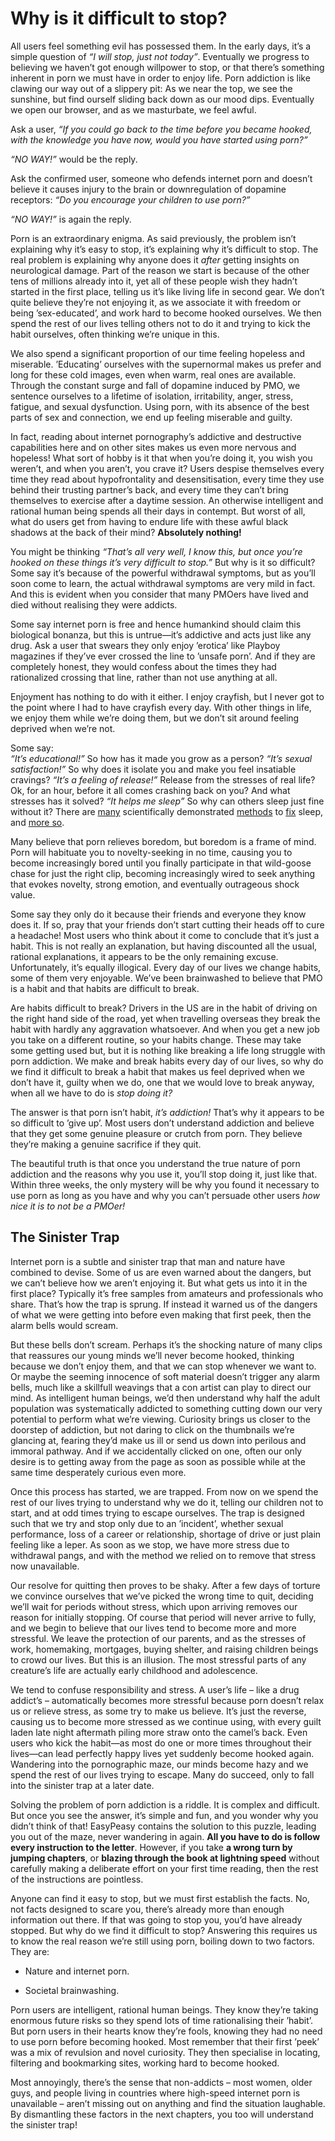 # Why is it difficult to stop?

All users feel something evil has possessed them. In the early days, it's a simple question of *"I will stop, just not today"*. Eventually we progress to believing we haven't got enough willpower to stop, or that there's something inherent in porn we must have in order to enjoy life. Porn addiction is like clawing our way out of a slippery pit: As we near the top, we see the sunshine, but find ourself sliding back down as our mood dips. Eventually we open our browser, and as we masturbate, we feel awful.

Ask a user, *"If you could go back to the time before you became hooked, with the knowledge you have now, would you have started using porn?"*

*"NO WAY!"* would be the reply.

Ask the confirmed user, someone who defends internet porn and doesn't believe it causes injury to the brain or downregulation of dopamine receptors: *"Do you encourage your children to use porn?"*

*"NO WAY!"* is again the reply.

Porn is an extraordinary enigma. As said previously, the problem isn't explaining why it's easy to stop, it's explaining why it's difficult to stop. The real problem is explaining why anyone does it *after* getting insights on neurological damage. Part of the reason we start is because of the other tens of millions already into it, yet all of these people wish they hadn't started in the first place, telling us it's like living life in second gear. We don't quite believe they're not enjoying it, as we associate it with freedom or being ’sex-educated’, and work hard to become hooked ourselves. We then spend the rest of our lives telling others not to do it and trying to kick the habit ourselves, often thinking we're unique in this.

We also spend a significant proportion of our time feeling hopeless and miserable. ’Educating’ ourselves with the supernormal makes us prefer and long for these cold images, even when warm, real ones are available. Through the constant surge and fall of dopamine induced by PMO, we sentence ourselves to a lifetime of isolation, irritability, anger, stress, fatigue, and sexual dysfunction. Using porn, with its absence of the best parts of sex and connection, we end up feeling miserable and guilty.

In fact, reading about internet pornography's addictive and destructive capabilities here and on other sites makes us even more nervous and hopeless! What sort of hobby is it that when you’re doing it, you wish you weren't, and when you aren't, you crave it? Users despise themselves every time they read about hypofrontality and desensitisation, every time they use behind their trusting partner's back, and every time they can't bring themselves to exercise after a daytime session. An otherwise intelligent and rational human being spends all their days in contempt. But worst of all, what do users get from having to endure life with these awful black shadows at the back of their mind? **Absolutely nothing!**

You might be thinking *"That's all very well, I know this, but once you’re hooked on these things it's very difficult to stop."* But why is it so difficult? Some say it's because of the powerful withdrawal symptoms, but as you’ll soon come to learn, the actual withdrawal symptoms are very mild in fact. And this is evident when you consider that many PMOers have lived and died without realising they were addicts.

Some say internet porn is free and hence humankind should claim this biological bonanza, but this is untrue—it's addictive and acts just like any drug. Ask a user that swears they only enjoy ’erotica’ like Playboy magazines if they've ever crossed the line to ’unsafe porn’. And if they are completely honest, they would confess about the times they had rationalized crossing that line, rather than not use anything at all.

Enjoyment has nothing to do with it either. I enjoy crayfish, but I never got to the point where I had to have crayfish every day. With other things in life, we enjoy them while we’re doing them, but we don't sit around feeling deprived when we’re not.

Some say:  
*"It's educational!"* So how has it made you grow as a person?
*"It's sexual satisfaction!"* So why does it isolate you and make you feel insatiable cravings?
*"It's a feeling of release!"* Release from the stresses of real life? Ok, for an hour, before it all comes crashing back on you? And what stresses has it solved?
*"It helps me sleep"* So why can others sleep just fine without it? There are [many](https://www.sleepfoundation.org/insomnia/treatment/meditation) scientifically demonstrated [methods](https://www.sleepfoundation.org/insomnia/treatment/cognitive-behavioral-therapy-insomnia) to [fix](https://www.amazon.com/Uvex-Blocking-Computer-SCT-Orange-S1933X/dp/B000USRG90) sleep, and [more so](https://www.menshealth.com.au/what-is-the-military-method-the-technique-that-promises-to-help-you-sleep-in-2-minutes).

Many believe that porn relieves boredom, but boredom is a frame of mind. Porn will habituate you to novelty-seeking in no time, causing you to become increasingly bored until you finally participate in that wild-goose chase for just the right clip, becoming increasingly wired to seek anything that evokes novelty, strong emotion, and eventually outrageous shock value.

Some say they only do it because their friends and everyone they know does it. If so, pray that your friends don't start cutting their heads off to cure a headache! Most users who think about it come to conclude that it's just a habit. This is not really an explanation, but having discounted all the usual, rational explanations, it appears to be the only remaining excuse. Unfortunately, it's equally illogical. Every day of our lives we change habits, some of them very enjoyable. We've been brainwashed to believe that PMO is a habit and that habits are difficult to break.

Are habits difficult to break? Drivers in the US are in the habit of driving on the right hand side of the road, yet when travelling overseas they break the habit with hardly any aggravation whatsoever. And when you get a new job you take on a different routine, so your habits change. These may take some getting used but, but it is nothing like breaking a life long struggle with porn addiction. We make and break habits every day of our lives, so why do we find it difficult to break a habit that makes us feel deprived when we don't have it, guilty when we do, one that we would love to break anyway, when all we have to do is *stop doing it?*

The answer is that porn isn't habit, *it's addiction!* That's why it appears to be so difficult to ’give up’. Most users don't understand addiction and believe that they get some genuine pleasure or crutch from porn. They believe they’re making a genuine sacrifice if they quit.

The beautiful truth is that once you understand the true nature of porn addiction and the reasons why you use it, you’ll stop doing it, just like that. Within three weeks, the only mystery will be why you found it necessary to use porn as long as you have and why you can't persuade other users *how nice it is to not be a PMOer!*

## The Sinister Trap

Internet porn is a subtle and sinister trap that man and nature have combined to devise. Some of us are even warned about the dangers, but we can't believe how we aren't enjoying it. But what gets us into it in the first place? Typically it's free samples from amateurs and professionals who share. That's how the trap is sprung. If instead it warned us of the dangers of what we were getting into before even making that first peek, then the alarm bells would scream.

But these bells don't scream. Perhaps it's the shocking nature of many clips that reassures our young minds we’ll never become hooked, thinking because we don't enjoy them, and that we can stop whenever we want to. Or maybe the seeming innocence of soft material doesn't trigger any alarm bells, much like a skillfull weavings that a con artist can play to direct our mind. As intelligent human beings, we'd then understand why half the adult population was systematically addicted to something cutting down our very potential to perform what we're viewing. Curiosity brings us closer to the doorstep of addiction, but not daring to click on the thumbnails we're glancing at, fearing they'd make us ill or send us down into perilous and immoral pathway. And if we accidentally clicked on one, often our only desire is to getting away from the page as soon as possible while at the same time desperately curious even more.

Once this process has started, we are trapped. From now on we spend the rest of our lives trying to understand why we do it, telling our children not to start, and at odd times trying to escape ourselves. The trap is designed such that we try and stop only due to an ’incident’, whether sexual performance, loss of a career or relationship, shortage of drive or just plain feeling like a leper. As soon as we stop, we have more stress due to withdrawal pangs, and with the method we relied on to remove that stress now unavailable.

Our resolve for quitting then proves to be shaky. After a few days of torture we convince ourselves that we've picked the wrong time to quit, deciding we’ll wait for periods without stress, which upon arriving removes our reason for initially stopping. Of course that period will never arrive to fully, and we begin to believe that our lives tend to become more and more stressful. We leave the protection of our parents, and as the stresses of work, homemaking, mortgages, buying shelter, and raising children beings to crowd our lives. But this is an illusion. The most stressful parts of any creature's life are actually early childhood and adolescence.

We tend to confuse responsibility and stress. A user's life -- like a drug addict's -- automatically becomes more stressful because porn doesn't relax us or relieve stress, as some try to make us believe. It's just the reverse, causing us to become more stressed as we continue using, with every guilt laden late night aftermath piling more straw onto the camel's back. Even users who kick the habit---as most do one or more times throughout their lives---can lead perfectly happy lives yet suddenly become hooked again. Wandering into the pornographic maze, our minds become hazy and we spend the rest of our lives trying to escape. Many do succeed, only to fall into the sinister trap at a later date.

Solving the problem of porn addiction is a riddle. It is complex and difficult. But once you see the answer, it's simple and fun, and you wonder why you didn't think of that! EasyPeasy contains the solution to this puzzle, leading you out of the maze, never wandering in again. **All you have to do is follow every instruction to the letter**. However, if you take **a wrong turn by jumping chapters**, or **blazing through the book at lightning speed** without carefully making a deliberate effort on your first time reading, then the rest of the instructions are pointless.

Anyone can find it easy to stop, but we must first establish the facts. No, not facts designed to scare you, there's already more than enough information out there. If that was going to stop you, you'd have already stopped. But why do we find it difficult to stop? Answering this requires us to know the real reason we’re still using porn, boiling down to two factors. They are:

-   Nature and internet porn.

-   Societal brainwashing.

Porn users are intelligent, rational human beings. They know they’re taking enormous future risks so they spend lots of time rationalising their ’habit’. But porn users in their hearts know they’re fools, knowing they had no need to use porn before becoming hooked. Most remember that their first ’peek’ was a mix of revulsion and novel curiosity. They then specialise in locating, filtering and bookmarking sites, working hard to become hooked.

Most annoyingly, there's the sense that non-addicts -- most women, older guys, and people living in countries where high-speed internet porn is unavailable -- aren't missing out on anything and find the situation laughable. By dismantling these factors in the next chapters, you too will understand the sinister trap!


